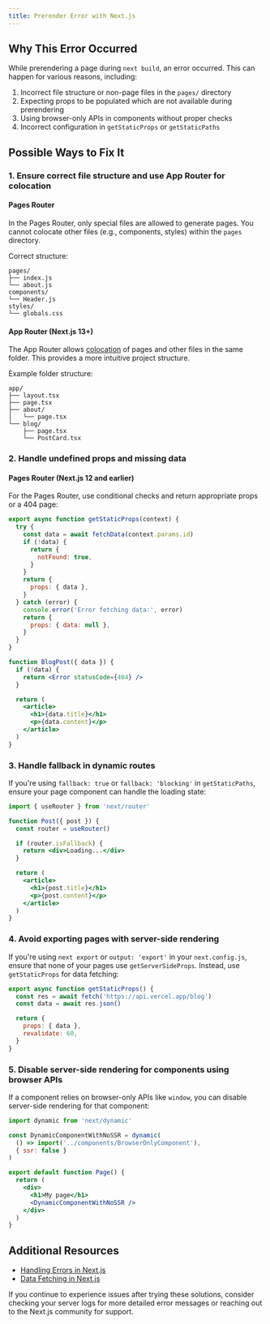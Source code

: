 ```yaml
---
title: Prerender Error with Next.js
---
```


## Why This Error Occurred

While prerendering a page during `next build`, an error occurred. This can happen for various reasons, including:

1. Incorrect file structure or non-page files in the `pages/` directory
2. Expecting props to be populated which are not available during prerendering
3. Using browser-only APIs in components without proper checks
4. Incorrect configuration in `getStaticProps` or `getStaticPaths`

## Possible Ways to Fix It

### 1. Ensure correct file structure and use App Router for colocation

#### Pages Router

In the Pages Router, only special files are allowed to generate pages. You cannot colocate other files (e.g., components, styles) within the `pages` directory.

Correct structure:

```
pages/
├── index.js
└── about.js
components/
└── Header.js
styles/
└── globals.css
```

#### App Router (Next.js 13+)

The App Router allows [colocation](/docs/app/building-your-application/routing#colocation) of pages and other files in the same folder. This provides a more intuitive project structure.

Example folder structure:

```
app/
├── layout.tsx
├── page.tsx
├── about/
│   └── page.tsx
└── blog/
    ├── page.tsx
    └── PostCard.tsx
```

### 2. Handle undefined props and missing data

#### Pages Router (Next.js 12 and earlier)

For the Pages Router, use conditional checks and return appropriate props or a 404 page:

```jsx
export async function getStaticProps(context) {
  try {
    const data = await fetchData(context.params.id)
    if (!data) {
      return {
        notFound: true,
      }
    }
    return {
      props: { data },
    }
  } catch (error) {
    console.error('Error fetching data:', error)
    return {
      props: { data: null },
    }
  }
}

function BlogPost({ data }) {
  if (!data) {
    return <Error statusCode={404} />
  }

  return (
    <article>
      <h1>{data.title}</h1>
      <p>{data.content}</p>
    </article>
  )
}
```

### 3. Handle fallback in dynamic routes

If you're using `fallback: true` or `fallback: 'blocking'` in `getStaticPaths`, ensure your page component can handle the loading state:

```jsx
import { useRouter } from 'next/router'

function Post({ post }) {
  const router = useRouter()

  if (router.isFallback) {
    return <div>Loading...</div>
  }

  return (
    <article>
      <h1>{post.title}</h1>
      <p>{post.content}</p>
    </article>
  )
}
```

### 4. Avoid exporting pages with server-side rendering

If you're using `next export` or `output: 'export'` in your `next.config.js`, ensure that none of your pages use `getServerSideProps`. Instead, use `getStaticProps` for data fetching:

```jsx
export async function getStaticProps() {
  const res = await fetch('https://api.vercel.app/blog')
  const data = await res.json()

  return {
    props: { data },
    revalidate: 60,
  }
}
```

### 5. Disable server-side rendering for components using browser APIs

If a component relies on browser-only APIs like `window`, you can disable server-side rendering for that component:

```jsx
import dynamic from 'next/dynamic'

const DynamicComponentWithNoSSR = dynamic(
  () => import('../components/BrowserOnlyComponent'),
  { ssr: false }
)

export default function Page() {
  return (
    <div>
      <h1>My page</h1>
      <DynamicComponentWithNoSSR />
    </div>
  )
}
```

## Additional Resources

- [Handling Errors in Next.js](/docs/advanced-features/error-handling)
- [Data Fetching in Next.js](/docs/basic-features/data-fetching)

If you continue to experience issues after trying these solutions, consider checking your server logs for more detailed error messages or reaching out to the Next.js community for support.
